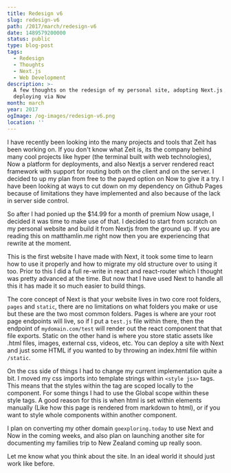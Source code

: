 ```yaml
---
title: Redesign v6
slug: redesign-v6
path: /2017/march/redesign-v6
date: 1489579200000
status: public
type: blog-post
tags:
  - Redesign
  - Thoughts
  - Next.js
  - Web Development
description: >-
  A few thoughts on the redesign of my personal site, adopting Next.js and
  deploying via Now
month: march
year: 2017
ogImage: /og-images/redesign-v6.png
location: ''
---
```



I have recently been looking into the many projects and tools that Zeit has been
working on. If you don't know what Zeit is, its the company behind many cool
projects like hyper (the terminal built with web technologies), Now a platform
for deployments, and also Nextjs a server rendered react framework with support
for routing both on the client and on the server. I decided to up my plan from
free to the payed option on Now to give it a try. I have been looking at ways to
cut down on my dependency on Github Pages because of limitations they have
implemented and also because of the lack in server side control.

So after I had ponied up the $14.99 for a month of premium Now usage, I decided
it was time to make use of that. I decided to start from scratch on my personal
website and build it from Nextjs from the ground up. If you are reading this on
matthamlin.me right now then you are experiencing that rewrite at the moment.

This is the first website I have made with Next, it took some time to learn how
to use it properly and how to migrate my old structure over to using it too.
Prior to this I did a full re-write in react and react-router which I thought
was pretty advanced at the time. But now that I have used Next to handle all
this it has made it so much easier to build things.

The core concept of Next is that your website lives in two core root folders,
`pages` and `static`, there are no limitations on what folders you make or use
but these are the two most common folders. Pages is where are your root page
endpoints will live, so if I put a `test.js` file within there, then the
endpoint of `mydomain.com/test` will render out the react component that that
file exports. Static on the other hand is where you store static assets like
.html files, images, external css, videos, etc. You can deploy a site with Next
and just some HTML if you wanted to by throwing an index.html file within
`/static`.

On the css side of things I had to change my current implementation quite a bit.
I moved my css imports into template strings within `<style jsx>` tags. This
means that the styles within the tag are scoped locally to the component. For
some things I had to use the Global scope within these style tags. A good reason
for this is when html is set within elements manually (Like how this page is
rendered from markdown to html), or if you want to style whole components within
another component.

I plan on converting my other domain `goexploring.today` to use Next and Now in
the coming weeks, and also plan on launching another site for documenting my
families trip to New Zealand coming up really soon.

Let me know what you think about the site. In an ideal world it should just work
like before.

